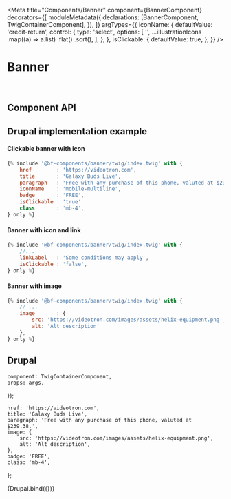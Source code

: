
<Meta
    title="Components/Banner"
    component={BannerComponent}
    decorators={[
        moduleMetadata({
            declarations: [BannerComponent, TwigContainerComponent],
        }),
    ]}
    argTypes={{
        iconName: {
            defaultValue: 'credit-return',
            control: {
                type: 'select',
                options: [
                    '',
                    ...illustrationIcons
                        .map((a) => a.list)
                        .flat()
                        .sort(),
                ],
            },
        },
        isClickable: {
            defaultValue: true,
        },
    }}
/>

# Banner

<br />

## Component API

<ArgsTable of={BannerComponent} />

## Drupal implementation example

#### Clickable banner with icon

```jsx
{% include '@bf-components/banner/twig/index.twig' with {
    href        : 'https://videotron.com',
    title       : 'Galaxy Buds Live',
    paragraph   : 'Free with any purchase of this phone, valuted at $239.38.',
    iconName    : 'mobile-multiline',
    badge       : 'FREE',
    isClickable : 'true'
    class       : 'mb-4',
} only %}
```

#### Banner with icon and link

```jsx
{% include '@bf-components/banner/twig/index.twig' with {
    //...
    linkLabel   : 'Some conditions may apply',
    isClickable : 'false',
} only %}
```

#### Banner with image

```jsx
{% include '@bf-components/banner/twig/index.twig' with {
    // ...
    image       : {
        src: 'https://videotron.com/images/assets/helix-equipment.png',
        alt: 'Alt description'
    },
} only %}
```

## Drupal

    component: TwigContainerComponent,
    props: args,
});

    href: 'https://videotron.com',
    title: 'Galaxy Buds Live',
    paragraph: 'Free with any purchase of this phone, valuted at $239.38.',
    image: {
        src: 'https://videotron.com/images/assets/helix-equipment.png',
        alt: 'Alt description',
    },
    badge: 'FREE',
    class: 'mb-4',
};

<Canvas withSource="none">
    <Story
        name="Drupal"
        height="400px"
        args={{
            elementPath: 'components/banner/_doc/template.drupal',
            ...commonProps,
            reversed: undefined,
        }}
    >
        {Drupal.bind({})}
    </Story>
</Canvas>
